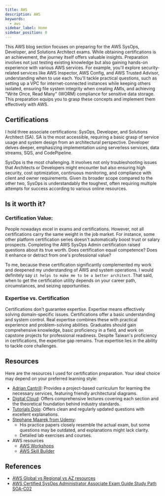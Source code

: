 ```yaml
---
title: AWS 
description: AWS
keywords:
  - aws
sidebar_label: Home
sidebar_position: 0
---
```


This AWS blog section focuses on preparing for the AWS SysOps, Developer, and Solutions Architect exams. While obtaining certifications is an achievement, the journey itself offers valuable insights. Preparation involves not just testing existing knowledge but also gaining hands-on experience with various AWS services. For example, you'll explore security-related services like AWS Inspector, AWS Config, and AWS Trusted Advisor, understanding when to use each. You'll tackle practical questions, such as setting up a VPC for internet-connected instances while keeping others isolated, ensuring file system integrity when creating AMIs, and achieving "Write Once, Read Many" (WORM) compliance for sensitive data storage. This preparation equips you to grasp these concepts and implement them effectively with AWS.

## Certifications

I hold three associate certifications: SysOps, Developer, and Solutions Architect (SA). SA is the most accessible, requiring a basic grasp of service usage and system design from an architectural perspective. Developer delves deeper, emphasizing implementation using serverless services, data streams, SQS, and CodePipeline.

SysOps is the most challenging. It involves not only troubleshooting issues that Architects or Developers might encounter but also ensuring high security, cost optimization, continuous monitoring, and compliance with client and owner requirements. Given its broader scope compared to the other two, SysOps is understandably the toughest, often requiring multiple attempts for success according to various online resources.

## Is it worth it?

### Certification Value:

People nowadays excel in exams and certifications. However, not all certifications carry the same weight in the job market. For instance, some other platform certification series doesn't automatically boost trust or salary prospects. Completing the AWS SysOps Admin certification raised questions about its true worth. Does certification equal competence? Does it enhance or detract from one's professional value? 

To me, because these certification significantly complemented my work and deepened my understanding of AWS and system operations. I would definitely say `it helps to make me to be a better architect`. That said, when to get the certification utility depends on your career path, circumstances, and seizing opportunities.

### Expertise vs. Certification

Certifications don't guarantee expertise. Expertise means effectively solving domain-specific issues. Certifications offer a basic understanding and system control. Real expertise combines these with practical experience and problem-solving abilities. Graduates should gain comprehensive knowledge, basic proficiency in a field, and work on capstone projects for professional readiness. Despite Taiwan's proficiency in certifications, the expertise gap remains. True expertise lies in the ability to tackle core challenges.


## Resources

Here are the resources I used for certification preparation. Your ideal choice may depend on your preferred learning style:

- [Adrian Cantrill](https://cantrill.io/): Provides a project-based curriculum for learning the necessary services, featuring friendly architectural diagrams. 
- [Digital Cloud](https://digitalcloud.training/): Offers comprehensive lectures covering each section and the theoretical foundation behind industry standards. 
- [Tutorials Dojo](https://tutorialsdojo.com/): Offers clean and regularly updated questions with excellent explanations.
- [Stephane Maarek from Udemy](https://www.udemy.com/user/stephane-maarek/): 
  - His practice papers closely resemble the actual exam, but some questions may be outdated, and explanations might lack clarity.
  - Detailed lab exercises and courses.
- AWS resources
  - [AWS Workshops](https://workshops.aws/categories/AI%2FML)
  - [AWS Skill Builder](https://skillbuilder.aws/)

## References 

- [AWS Global vs Regional vs AZ resources](https://jayendrapatil.com/aws-global-vs-regional-vs-az-resources/)
- [AWS Certified SysOps Administrator Associate Exam Guide Study Path SOA-C02](https://tutorialsdojo.com/aws-certified-sysops-administrator-associate-exam-guide-study-path-soa-c02/)


  